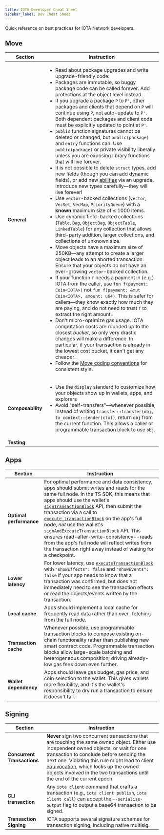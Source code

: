 ```yaml
---
title: IOTA Developer Cheat Sheet
sidebar_label: Dev Cheat Sheet
---
```


Quick reference on best practices for IOTA Network developers.

## Move

|**Section**|**Instruction**|
|-|-|
|**General**| <ul> <li> Read about package upgrades and write upgrade-friendly code:</li> <li> Packages are immutable, so buggy package code can be called forever. Add protections at the object level instead. </li> <li> If you upgrade a package `P` to `P'`, other packages and clients that depend on `P` will continue using `P`, not auto-update to `P'`. Both dependent packages and client code must be explicitly updated to point at `P'`. </li> <li> `public` function signatures cannot be deleted or changed, but `public(package)` and `entry` functions can. Use `public(package)` or private visibility liberally unless you are exposing library functions that will live forever. </li> <li> It is not possible to delete `struct` types, add new fields (though you can add dynamic fields), or add new [abilities](https://move-language.github.io/move/abilities.html) via an upgrade. Introduce new types carefully—they will live forever! </li> <li> Use `vector`-backed collections (`vector`, `VecSet`, `VecMap`, `PriorityQueue`) with a **known** maximum size of ≤ 1000 items. </li> <li> Use dynamic field-backed collections (`Table`, `Bag`, `ObjectBag`, `ObjectTable`, `LinkedTable`) for any collection that allows third-party addition, larger collections, and collections of unknown size. </li> <li> Move objects have a maximum size of 250KB—any attempt to create a larger object leads to an aborted transaction. Ensure that your objects do not have an ever-growing `vector`-backed collection. </li> <li> If your function `f` needs a payment in (e.g.) IOTA from the caller, use `fun f(payment: Coin<IOTA>)` not `fun f(payment: &mut Coin<IOTA>, amount: u64)`. This is safer for callers—they know exactly how much they are paying, and do not need to trust `f` to extract the right amount. </li> <li> Don't micro-optimize gas usage. IOTA computation costs are rounded up to the closest _bucket_, so only very drastic changes will make a difference. In particular, if your transaction is already in the lowest cost bucket, it can't get any cheaper. </li> <li> Follow the [Move coding conventions](https://move-language.github.io/move/coding-conventions.html) for consistent style.</li></ul> |
|**Composability**| <ul><li> Use the `display` standard to customize how your objects show up in wallets, apps, and explorers </li><li> Avoid "self-transfers"—whenever possible, instead of writing `transfer::transfer(obj, tx_context::sender(ctx))`, return `obj` from the current function. This allows a caller or programmable transaction block to use `obj`. </li></ul> |
|**Testing**| <TestingCheatSheet /> |

## Apps

| **Section** | **Instruction** |
|-|-|
| **Optimal performance** | For optimal performance and data consistency, apps should submit writes and reads for the same full node. In the TS SDK, this means that apps should use the wallet's [`signTransactionBlock`](../references/ts-sdk/dapp-kit/index.mdx) API, then submit the transaction via a call to [`execute_transactionBlock`](/iota-api-ref#iota_executetransactionblock) on the app's full node, _not_ use the wallet's `signAndExecuteTransactionBlock` API. This ensures read-after-write-consistency--reads from the app's full node will reflect writes from the transaction right away instead of waiting for a checkpoint. |
| **Lower latency** | For lower latency, use [`executeTransactionBlock`](/iota-api-ref#iota_executetransactionblock) with `"showEffects": false` and `"showEvents": false` if your app needs to know that a transaction was confirmed, but does not immediately need to see the transaction effects or read the objects/events written by the transaction. |
| **Local cache** | Apps should implement a local cache for frequently read data rather than over-fetching from the full node. |
| **Transaction cache**| Whenever possible, use programmable transaction blocks to compose existing on-chain functionality rather than publishing new smart contract code. Programmable transaction blocks allow large-scale batching and heterogeneous composition, driving already-low gas fees down even further. |
|**Wallet dependency**| Apps should leave gas budget, gas price, and coin selection to the wallet. This gives wallets more flexibility, and it's the wallet's responsibility to dry run a transaction to ensure it doesn't fail. |

## Signing

| **Section** | **Instruction** |
|-|-|
|**Concurrent Transactions**| **Never** sign two concurrent transactions that are touching the same owned object. Either use independent owned objects, or wait for one transaction to conclude before sending the next one. Violating this rule might lead to client [equivocation](/references/iota-glossary.mdx#equivocation), which locks up the owned objects involved in the two transactions until the end of the current epoch. |
|**CLI transaction**| Any `iota client` command that crafts a transaction (e.g., `iota client publish`, `iota client call`) can accept the `--serialize-output` flag to output a base64 transaction to be signed. |
|**Transaction Signing**| IOTA supports several signature schemes for transaction signing, including native multisig.|